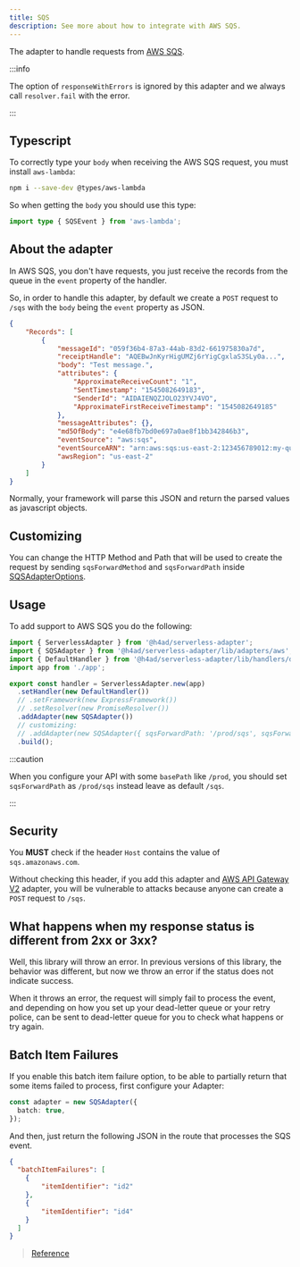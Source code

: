 ---
title: SQS
description: See more about how to integrate with AWS SQS.
---

The adapter to handle requests from [AWS SQS](https://docs.aws.amazon.com/lambda/latest/dg/with-sqs.html).

:::info

The option of `responseWithErrors` is ignored by this adapter and we always call `resolver.fail` with the error.

:::

## Typescript

To correctly type your `body` when receiving the AWS SQS request, you must install `aws-lambda`:

```bash
npm i --save-dev @types/aws-lambda
```

So when getting the `body` you should use this type:

```ts title="sqs.controller.ts"
import type { SQSEvent } from 'aws-lambda';
```

## About the adapter

In AWS SQS, you don't have requests, you just receive the records from the queue in the `event` property of the handler.

So, in order to handle this adapter, by default we create a `POST` request to `/sqs` with the `body` being the `event` property as JSON.

```json title="sqs-event-example.json"
{
    "Records": [
        {
            "messageId": "059f36b4-87a3-44ab-83d2-661975830a7d",
            "receiptHandle": "AQEBwJnKyrHigUMZj6rYigCgxlaS3SLy0a...",
            "body": "Test message.",
            "attributes": {
                "ApproximateReceiveCount": "1",
                "SentTimestamp": "1545082649183",
                "SenderId": "AIDAIENQZJOLO23YVJ4VO",
                "ApproximateFirstReceiveTimestamp": "1545082649185"
            },
            "messageAttributes": {},
            "md5OfBody": "e4e68fb7bd0e697a0ae8f1bb342846b3",
            "eventSource": "aws:sqs",
            "eventSourceARN": "arn:aws:sqs:us-east-2:123456789012:my-queue",
            "awsRegion": "us-east-2"
        }
    ]
}
```

Normally, your framework will parse this JSON and return the parsed values as javascript objects.

## Customizing

You can change the HTTP Method and Path that will be used to create the request by sending `sqsForwardMethod` and `sqsForwardPath` inside [SQSAdapterOptions](/docs/api/Adapters/AWS/SQSAdapter/SQSAdapterOptions).

## Usage

To add support to AWS SQS you do the following:

```ts title="index.ts"
import { ServerlessAdapter } from '@h4ad/serverless-adapter';
import { SQSAdapter } from '@h4ad/serverless-adapter/lib/adapters/aws';
import { DefaultHandler } from '@h4ad/serverless-adapter/lib/handlers/default';
import app from './app';

export const handler = ServerlessAdapter.new(app)
  .setHandler(new DefaultHandler())
  // .setFramework(new ExpressFramework())
  // .setResolver(new PromiseResolver())
  .addAdapter(new SQSAdapter())
  // customizing:
  // .addAdapter(new SQSAdapter({ sqsForwardPath: '/prod/sqs', sqsForwardMethod: 'PUT' }))
  .build();
```

:::caution

When you configure your API with some `basePath` like `/prod`, you should set `sqsForwardPath` as `/prod/sqs` instead leave as default `/sqs`.

:::

## Security

You **MUST** check if the header `Host` contains the value of `sqs.amazonaws.com`.

Without checking this header, if you add this adapter and [AWS API Gateway V2](./api-gateway-v2) adapter, you will be vulnerable to attacks
because anyone can create a `POST` request to `/sqs`.

## What happens when my response status is different from 2xx or 3xx?

Well, this library will throw an error.
In previous versions of this library, the behavior was different, but now we throw an error if the status does not indicate success.

When it throws an error, the request will simply fail to process the event, and depending on how you set up your dead-letter queue or your retry police,
can be sent to dead-letter queue for you to check what happens or try again.

## Batch Item Failures

If you enable this batch item failure option, to be able to partially return that some items failed to process, first configure your Adapter:

```ts
const adapter = new SQSAdapter({
  batch: true,
});
```

And then, just return the following JSON in the route that processes the SQS event.

```json
{
  "batchItemFailures": [
    {
        "itemIdentifier": "id2"
    },
    {
        "itemIdentifier": "id4"
    }
  ]
}
```

> [Reference](https://docs.aws.amazon.com/lambda/latest/dg/with-sqs.html#services-sqs-batchfailurereporting)

